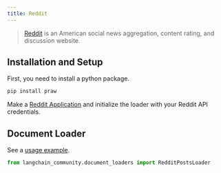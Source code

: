 ```yaml
---
title: Reddit
---
```


>[Reddit](https://www.reddit.com) is an American social news aggregation, content rating, and discussion website.

## Installation and Setup

First, you need to install a python package.

```bash
pip install praw
```

Make a [Reddit Application](https://www.reddit.com/prefs/apps/) and initialize the loader with your Reddit API credentials.

## Document Loader

See a [usage example](/oss/javascript/integrations/document_loaders/reddit).


```python
from langchain_community.document_loaders import RedditPostsLoader
```
